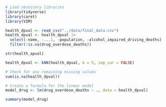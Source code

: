 ```r
# Load necessary libraries
library(tidyverse)
library(caret)
library(VIM)

health_dpval <- read_csv("../data/final_data.csv")
health_dpval <- health_dpval |> 
  select(-name, -...1, -population, -alcohol_impaired_driving_deaths) |> 
  filter(!is.na(drug_overdose_deaths))

str(health_apval)
```

```r
health_dpval <- kNN(health_dpval, k = 5, imp_var = FALSE)

# Check for any remaining missing values
sum(is.na(health_dpval))
```



```r

# Create a formula for the linear model
model_drug <- lm(drug_overdose_deaths ~ ., data = health_dpval)

summary(model_drug)

```

